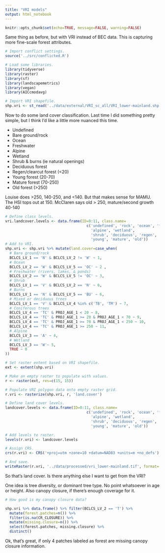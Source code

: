 ```yaml
---
title: "VRI models"
output: html_notebook
---
```


```r
knitr::opts_chunk$set(echo=TRUE, message=FALSE, warning=FALSE)
```

Same thing as before, but with VRI instead of BEC data. This is capturing more fine-scale forest attributes.

```r
# Import conflict settings.
source('../src/conflicted.R')

# Load some libraries.
library(tidyverse)
library(raster)
library(sf)
library(landscapemetrics)
library(vegan)
library(AICcmodavg)

# Import VRI shapefile.
shp.vri <- st_read('../data/external/VRI_sc_all/VRI_lower-mainland.shp')
```
Now to do some land cover classification. Last time I did something pretty simple, but I think I'd like a little more nuanced this time.

* Undefined
* Bare ground/rock
* Ocean
* Freshwater
* Alpine
* Wetland
* Shrub & burns (ie natural openings)
* Deciduous forest
* Regen/clearcut forest (<20)
* Young forest (20-70)
* Mature forest (70-250)
* Old forest (>250)

Louise does >250, 140-250, and <140. But that makes sense for MAMU.
The HSI tops out at 150.
McClaren says old > 250, mature/second growth 40-140

```r
# Define class levels.
vri.landcover.levels <- data.frame(ID=0:11, class.name=
                                     c('undefined', 'rock', 'ocean', 'freshwater',
                                       'alpine', 'wetland',
                                       'shrub', 'deciduous', 'regen',
                                       'young', 'mature', 'old'))
# Add to VRI.
shp.vri <- shp.vri %>% mutate(land.cover=case_when(
  # Bare ground/rock
  BCLCS_LV_1 == 'N' & BCLCS_LV_2 != 'W' ~ 1,
  # Ocean
  BCLCS_LV_2 == 'W' & BCLCS_LV_5 == 'OC' ~ 2 ,
  # Freshwater (rivers, lakes, & ponds)
  BCLCS_LV_2 == 'W' & BCLCS_LV_5 != 'OC' ~ 3,
  # Shrub
  BCLCS_LV_1 == 'V' & BCLCS_LV_2 == 'N' ~ 6,
  # Burns 
  BCLCS_LV_1 == 'N' & BCLCS_LV_5 == 'BU' ~ 6,
  # Mixed or deciduous trees
  BCLCS_LV_1 == 'V' & BCLCS_LV_4 %in% c('TB', 'TM') ~ 7,
  # Coniferous trees
  BCLCS_LV_4 == 'TC' & PROJ_AGE_1 < 20 ~ 8,
  BCLCS_LV_4 == 'TC' & PROJ_AGE_1 >= 20 & PROJ_AGE_1 < 70 ~ 9,
  BCLCS_LV_4 == 'TC' & PROJ_AGE_1 >= 70 & PROJ_AGE_1 < 250 ~ 10,
  BCLCS_LV_4 == 'TC' & PROJ_AGE_1 >= 250 ~ 11,
  # Alpine
  BCLCS_LV_3 == 'A' ~ 4,
  # Wetland
  BCLCS_LV_3 == 'W'~ 5,
  TRUE ~ 0
))
```


```r
# Set raster extent based on VRI shapefile.
ext <- extent(shp.vri)

# Make an empty raster to populate with values.
r <- raster(ext, res=c(15, 15))

# Populate VRI polygon data onto empty raster grid.
r.vri <- rasterize(shp.vri, r, 'land.cover')

# Define land cover levels.
landcover.levels <- data.frame(ID=0:11, class.name=
                                     c('undefined', 'rock', 'ocean', 'freshwater',
                                       'alpine', 'wetland',
                                       'shrub', 'deciduous', 'regen',
                                       'young', 'mature', 'old'))

# Add levels to raster.
levels(r.vri) <- landcover.levels

# Assign CRS.
crs(r.vri) <- CRS('+proj=utm +zone=10 +datum=NAD83 +units=m +no_defs')

# And save.
writeRaster(r.vri, '../data/processed/vri_lower-mainland.tif', format='GTiff')
```

So that's land cover. Is there anything else I want to get from the VRI?

One idea is tree diversity, or dominant tree type. No point whatsoever in age or height. Also canopy closure, if there's enough coverage for it.

```r
# How good is my canopy closure data?

shp.vri %>% data.frame() %>% filter(BCLCS_LV_2 == 'T') %>% 
  mutate(forest.patches=n()) %>% 
  filter(is.na(CR_CLOSURE)) %>% 
  mutate(missing.closure=n()) %>% 
  select(forest.patches, missing.closure) %>% 
  distinct()
```
Ok, that's great, if only 4 patches labeled as forest are missing canopy closure information.